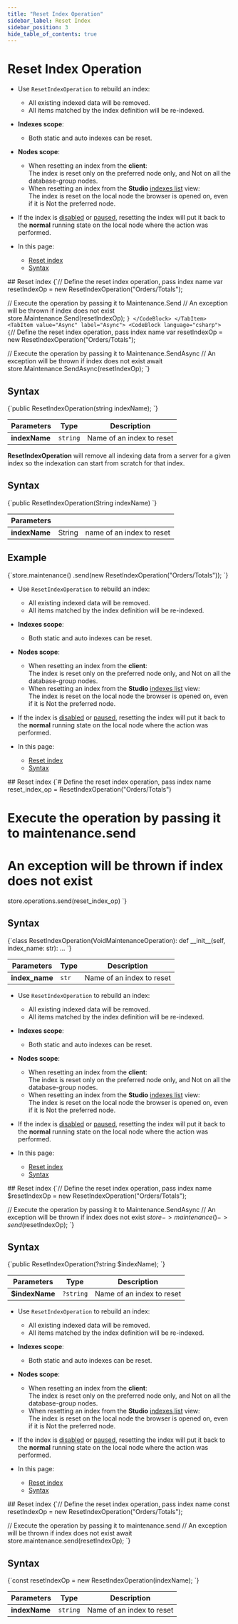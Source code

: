 ---
title: "Reset Index Operation"
sidebar_label: Reset Index
sidebar_position: 3
hide_table_of_contents: true
---




# Reset Index Operation
<LanguageSwitcher supportedLanguages={supportedLanguages} />
<LanguageContent language="csharp">

<Admonition type="note" title="Note">

* Use `ResetIndexOperation` to rebuild an index:  
  * All existing indexed data will be removed.  
  * All items matched by the index definition will be re-indexed.

* **Indexes scope**:  
  * Both static and auto indexes can be reset.

* **Nodes scope**:  
  * When resetting an index from the **client**:  
    The index is reset only on the preferred node only, and Not on all the database-group nodes.  
  * When resetting an index from the **Studio** [indexes list](../../../../studio/database/indexes/indexes-list-view.mdx#indexes-list-view---actions) view:  
    The index is reset on the local node the browser is opened on, even if it is Not the preferred node.  

* If the index is [disabled](../../../../client-api/operations/maintenance/indexes/disable-index.mdx) 
  or [paused](../../../../client-api/operations/maintenance/indexes/stop-index.mdx), resetting the index 
  will put it back to the **normal** running state on the local node where the action was performed.

* In this page:
    * [Reset index](../../../../client-api/operations/maintenance/indexes/set-index-priority.mdx#set-priority---single-index)
    * [Syntax](../../../../client-api/operations/maintenance/indexes/set-index-priority.mdx#syntax)

</Admonition>
## Reset index

<Tabs groupId='languageSyntax'>
<TabItem value="Sync" label="Sync">
<CodeBlock language="csharp">
{`// Define the reset index operation, pass index name
var resetIndexOp = new ResetIndexOperation("Orders/Totals");

// Execute the operation by passing it to Maintenance.Send
// An exception will be thrown if index does not exist
store.Maintenance.Send(resetIndexOp);
`}
</CodeBlock>
</TabItem>
<TabItem value="Async" label="Async">
<CodeBlock language="csharp">
{`// Define the reset index operation, pass index name
var resetIndexOp = new ResetIndexOperation("Orders/Totals");

// Execute the operation by passing it to Maintenance.SendAsync
// An exception will be thrown if index does not exist
await store.Maintenance.SendAsync(resetIndexOp);
`}
</CodeBlock>
</TabItem>
</Tabs>



## Syntax

<TabItem value="syntax" label="syntax">
<CodeBlock language="csharp">
{`public ResetIndexOperation(string indexName);
`}
</CodeBlock>
</TabItem>

| Parameters | Type | Description |
| - | - | - |
| **indexName** | `string` | Name of an index to reset |




</LanguageContent>
<LanguageContent language="java">


**ResetIndexOperation** will remove all indexing data from a server for a given index so the indexation can start from scratch for that index.

## Syntax

<TabItem value="reset_index_1" label="reset_index_1">
<CodeBlock language="java">
{`public ResetIndexOperation(String indexName)
`}
</CodeBlock>
</TabItem>

| Parameters | | |
| ------------- | ------------- | ----- |
| **indexName** | String | name of an index to reset |


## Example

<TabItem value="reset_index_2" label="reset_index_2">
<CodeBlock language="java">
{`store.maintenance()
    .send(new ResetIndexOperation("Orders/Totals"));
`}
</CodeBlock>
</TabItem>


</LanguageContent>
<LanguageContent language="python">

<Admonition type="note" title="Note">

* Use `ResetIndexOperation` to rebuild an index:  
  * All existing indexed data will be removed.  
  * All items matched by the index definition will be re-indexed.

* **Indexes scope**:  
  * Both static and auto indexes can be reset.

* **Nodes scope**:  
  * When resetting an index from the **client**:  
    The index is reset only on the preferred node only, and Not on all the database-group nodes.  
  * When resetting an index from the **Studio** [indexes list](../../../../studio/database/indexes/indexes-list-view.mdx#indexes-list-view---actions) view:  
    The index is reset on the local node the browser is opened on, even if it is Not the preferred node.  

* If the index is [disabled](../../../../client-api/operations/maintenance/indexes/disable-index.mdx) 
  or [paused](../../../../client-api/operations/maintenance/indexes/stop-index.mdx), resetting the index 
  will put it back to the **normal** running state on the local node where the action was performed.

* In this page:
    * [Reset index](../../../../client-api/operations/maintenance/indexes/set-index-priority.mdx#set-priority---single-index)
    * [Syntax](../../../../client-api/operations/maintenance/indexes/set-index-priority.mdx#syntax)

</Admonition>
## Reset index

<TabItem value="reset" label="reset">
<CodeBlock language="python">
{`# Define the reset index operation, pass index name
reset_index_op = ResetIndexOperation("Orders/Totals")

# Execute the operation by passing it to maintenance.send
# An exception will be thrown if index does not exist
store.operations.send(reset_index_op)
`}
</CodeBlock>
</TabItem>



## Syntax

<TabItem value="syntax" label="syntax">
<CodeBlock language="python">
{`class ResetIndexOperation(VoidMaintenanceOperation):
    def __init__(self, index_name: str): ...
`}
</CodeBlock>
</TabItem>

| Parameters | Type | Description |
| - | - | - |
| **index_name** | `str` | Name of an index to reset |




</LanguageContent>
<LanguageContent language="php">

<Admonition type="note" title="Note">

* Use `ResetIndexOperation` to rebuild an index:  
  * All existing indexed data will be removed.  
  * All items matched by the index definition will be re-indexed.

* **Indexes scope**:  
  * Both static and auto indexes can be reset.

* **Nodes scope**:  
  * When resetting an index from the **client**:  
    The index is reset only on the preferred node only, and Not on all the database-group nodes.  
  * When resetting an index from the **Studio** [indexes list](../../../../studio/database/indexes/indexes-list-view.mdx#indexes-list-view---actions) view:  
    The index is reset on the local node the browser is opened on, even if it is Not the preferred node.  

* If the index is [disabled](../../../../client-api/operations/maintenance/indexes/disable-index.mdx) 
  or [paused](../../../../client-api/operations/maintenance/indexes/stop-index.mdx), resetting the index 
  will put it back to the **normal** running state on the local node where the action was performed.

* In this page:
    * [Reset index](../../../../client-api/operations/maintenance/indexes/reset-index.mdx#reset-index)
    * [Syntax](../../../../client-api/operations/maintenance/indexes/reset-index.mdx#syntax)

</Admonition>
## Reset index

<TabItem value="reset" label="reset">
<CodeBlock language="php">
{`// Define the reset index operation, pass index name
$resetIndexOp = new ResetIndexOperation("Orders/Totals");

// Execute the operation by passing it to Maintenance.SendAsync
// An exception will be thrown if index does not exist
$store->maintenance()->send($resetIndexOp);
`}
</CodeBlock>
</TabItem>



## Syntax

<TabItem value="syntax" label="syntax">
<CodeBlock language="php">
{`public ResetIndexOperation(?string $indexName);
`}
</CodeBlock>
</TabItem>

| Parameters | Type | Description |
| - | - | - |
| **$indexName** | `?string` | Name of an index to reset |




</LanguageContent>
<LanguageContent language="nodejs">

<Admonition type="note" title="Note">

* Use `ResetIndexOperation` to rebuild an index:  
  * All existing indexed data will be removed.  
  * All items matched by the index definition will be re-indexed.  

* **Indexes scope**:  
  * Both static and auto indexes can be reset.

* **Nodes scope**:  
  * When resetting an index from the **client**:  
    The index is reset only on the preferred node only, and Not on all the database-group nodes.  
  * When resetting an index from the **Studio** [indexes list](../../../../studio/database/indexes/indexes-list-view.mdx#indexes-list-view---actions) view:  
    The index is reset on the local node the browser is opened on, even if it is Not the preferred node.  

* If the index is [disabled](../../../../client-api/operations/maintenance/indexes/disable-index.mdx) 
  or [paused](../../../../client-api/operations/maintenance/indexes/stop-index.mdx), resetting the index 
  will put it back to the **normal** running state on the local node where the action was performed.

* In this page:
    * [Reset index](../../../../client-api/operations/maintenance/indexes/set-index-priority.mdx#set-priority---single-index)
    * [Syntax](../../../../client-api/operations/maintenance/indexes/set-index-priority.mdx#syntax)

</Admonition>
## Reset index

<TabItem value="reset" label="reset">
<CodeBlock language="js">
{`// Define the reset index operation, pass index name
const resetIndexOp = new ResetIndexOperation("Orders/Totals");

// Execute the operation by passing it to maintenance.send
// An exception will be thrown if index does not exist
await store.maintenance.send(resetIndexOp);
`}
</CodeBlock>
</TabItem>



## Syntax

<TabItem value="syntax" label="syntax">
<CodeBlock language="js">
{`const resetIndexOp = new ResetIndexOperation(indexName);
`}
</CodeBlock>
</TabItem>

| Parameters | Type | Description |
| - | - | - |
| **indexName** | `string` | Name of an index to reset |




</LanguageContent>

<!---
### Indexes
- [What are Indexes](../../../../indexes/what-are-indexes)
- [Creating and Deploying Indexes](../../../../indexes/creating-and-deploying)

### Server
- [Index Administration](../../../../indexes/index-administration)

### Operations
- [How to Get Index](../../../../client-api/operations/maintenance/indexes/get-index)
- [How to Put Indexes](../../../../client-api/operations/maintenance/indexes/put-indexes)
- [How to Delete Index](../../../../client-api/operations/maintenance/indexes/delete-index)


-->